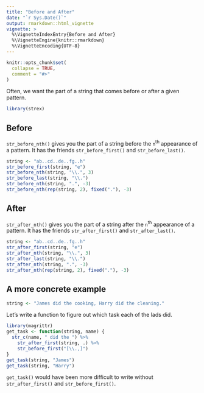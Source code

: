 ```yaml
---
title: "Before and After"
date: "`r Sys.Date()`"
output: rmarkdown::html_vignette
vignette: >
  %\VignetteIndexEntry{Before and After}
  %\VignetteEngine{knitr::rmarkdown}
  %\VignetteEncoding{UTF-8}
---
```


```r
knitr::opts_chunk$set(
  collapse = TRUE,
  comment = "#>"
)
```

Often, we want the part of a string that comes before or after a given pattern. 

```r
library(strex)
```


## Before

`str_before_nth()` gives you the part of a string before the `n`^th^ appearance of a pattern. It has the friends `str_before_first()` and `str_before_last()`.

```r
string <- "ab..cd..de..fg..h"
str_before_first(string, "e")
str_before_nth(string, "\\.", 3)
str_before_last(string, "\\.")
str_before_nth(string, ".", -3)
str_before_nth(rep(string, 2), fixed("."), -3)
```


## After

`str_after_nth()` gives you the part of a string after the `n`^th^ appearance of a pattern. It has the friends `str_after_first()` and `str_after_last()`.

```r
string <- "ab..cd..de..fg..h"
str_after_first(string, "e")
str_after_nth(string, "\\.", 3)
str_after_last(string, "\\.")
str_after_nth(string, ".", -3)
str_after_nth(rep(string, 2), fixed("."), -3)
```


## A more concrete example

```r
string <- "James did the cooking, Harry did the cleaning."
```

Let's write a function to figure out which task each of the lads did.

```r
library(magrittr)
get_task <- function(string, name) {
  str_c(name, " did the ") %>% 
    str_after_first(string, .) %>% 
    str_before_first("[\\.,]")
}
get_task(string, "James")
get_task(string, "Harry")
```

`get_task()` would have been more difficult to write without `str_after_first()` and `str_before_first()`.
